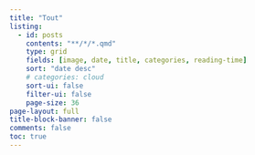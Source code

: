 ```yaml
---
title: "Tout"
listing:
  - id: posts
    contents: "**/*/*.qmd"
    type: grid
    fields: [image, date, title, categories, reading-time] 
    sort: "date desc"
    # categories: cloud
    sort-ui: false
    filter-ui: false
    page-size: 36     
page-layout: full
title-block-banner: false
comments: false
toc: true
---
```




